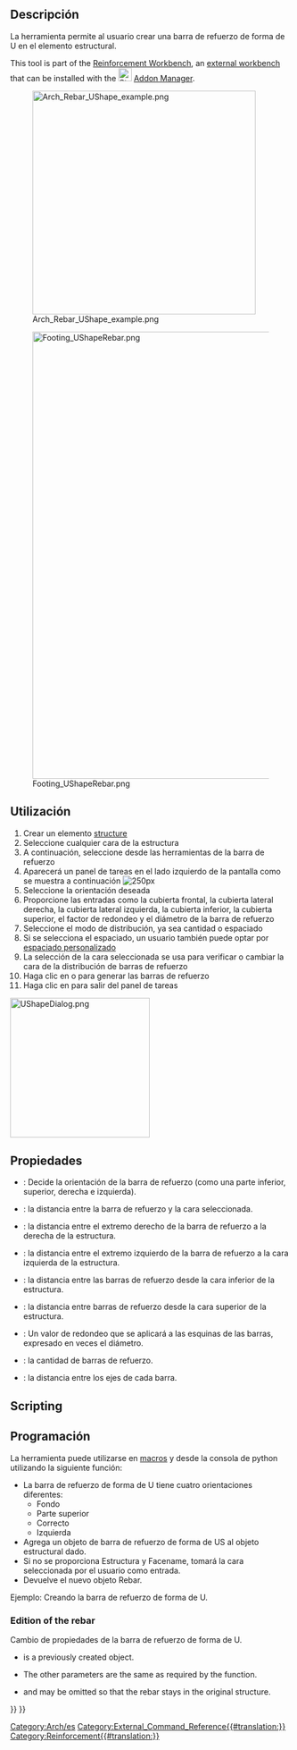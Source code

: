 <languages/>

<div class="mw-translate-fuzzy">
{{docnav/es|[[Arch_Rebar_Straight|Straight Rebar/es]]|[[Arch_Rebar_LShape|LShape Rebar/es]]|[[Arch_Workbench/es|Arch]]|IconL=Arch_Rebar_Straight.svg |IconC=Workbench_Arch.svg |IconR=Arch_Rebar_LShape.svg}}
</div>

<div class="mw-translate-fuzzy">
{{GuiCommandAddon/es
|Name=Arch Rebar UShape
|Name/es= Arch Barra de Refuerzo en Forma de U
|MenuLocation=Arch → Rebar tools
|Workbenches=[[Arch_Workbench/es|Arch]]
|Addon=Reinforcement
|Version=0.17
|Shortcut=None
|SeeAlso=[[Arch_Rebar_LShape/es|LShape Rebar]]
}}
</div>

<span id="Description"></span>
==Descripción==

<div class="mw-translate-fuzzy">
La herramienta {{KEY | [[Image: UShapeRebar.png | 16px]] UShape Rebar}} permite al usuario crear una barra de refuerzo de forma de U en el elemento estructural.
</div>

This tool is part of the [[Reinforcement_Workbench|Reinforcement Workbench]], an [[External_workbenches|external workbench]] that can be installed with the [[Image:Std_AddonMgr.svg|24px]] [[Std_AddonMgr|Addon Manager]].

[[Image:Arch_Rebar_UShape_example.png|400px]]
<div class="mw-translate-fuzzy">
[[Image:Footing UShapeRebar.png|800px]]
</div>

<span id="Usage"></span>
==Utilización== 

<div class="mw-translate-fuzzy">
# Crear un elemento [[Arch Structure | structure]]
# Seleccione cualquier cara de la estructura
# A continuación, seleccione {{KEY | [[Image: UShapeRebar.png | 16px]] UShape Rebar}} desde las herramientas de la barra de refuerzo
# Aparecerá un panel de tareas en el lado izquierdo de la pantalla como se muestra a continuación [[Image: UShapeDialog.png | 250px]]
# Seleccione la orientación deseada
# Proporcione las entradas como la cubierta frontal, la cubierta lateral derecha, la cubierta lateral izquierda, la cubierta inferior, la cubierta superior, el factor de redondeo y el diámetro de la barra de refuerzo
# Seleccione el modo de distribución, ya sea cantidad o espaciado
# Si se selecciona el espaciado, un usuario también puede optar por [[Custom_Spacing | espaciado personalizado]]
# La selección de la cara seleccionada se usa para verificar o cambiar la cara de la distribución de barras de refuerzo
# Haga clic en {{KEY | OK}} o {{KEY | Apply}} para generar las barras de refuerzo
# Haga clic en {{KEY | Cancel}} para salir del panel de tareas
</div>

[[Image:UShapeDialog.png|250px]]
{{Caption|Task panel for the tool}}

<span id="Properties"></span>
==Propiedades== 

* {{PropertyData/es | Orientation}}: Decide la orientación de la barra de refuerzo (como una parte inferior, superior, derecha e izquierda).
* {{PropertyData/es | Front Cover}}: la distancia entre la barra de refuerzo y la cara seleccionada.
* {{PropertyData/es | Right Cover}}: la distancia entre el extremo derecho de la barra de refuerzo a la derecha de la estructura.
* {{PropertyData/es | Left Cover}}: la distancia entre el extremo izquierdo de la barra de refuerzo a la cara izquierda de la estructura.
* {{PropertyData/es | Bottom Cover}}: la distancia entre las barras de refuerzo desde la cara inferior de la estructura.
* {{PropertyData/es | Top Cover}}: la distancia entre barras de refuerzo desde la cara superior de la estructura.
* {{PropertyData/es | Rounding}}: Un valor de redondeo que se aplicará a las esquinas de las barras, expresado en veces el diámetro.
* {{PropertyData/es | Amount}}: la cantidad de barras de refuerzo.
* {{PropertyData/es | Spacing}}: la distancia entre los ejes de cada barra.

==Scripting==

<div class="mw-translate-fuzzy">
==Programación==
</div>

<div class="mw-translate-fuzzy">
La herramienta {{KEY|[[Image: UShapeRebar.png|16px]] UShape Rebar}} puede utilizarse en [[macros/es|macros]] y desde la consola de python utilizando la siguiente función:
</div>

{{Code|code=
Rebar = makeUShapeRebar(f_cover, b_cover, r_cover, l_cover,
                        diameter, t_cover, rounding, amount_spacing_check, amount_spacing_value, orientation="Bottom",
                        structure=None, facename=None)
}}

<div class="mw-translate-fuzzy">
* La barra de refuerzo de forma de U tiene cuatro orientaciones diferentes:
** Fondo
** Parte superior
** Correcto
** Izquierda
* Agrega un objeto de barra de refuerzo de forma de US al objeto estructural dado.
* Si no se proporciona Estructura y Facename, tomará la cara seleccionada por el usuario como entrada.
* Devuelve el nuevo objeto Rebar.
</div>

<span id="Example"></span>
<div class="mw-translate-fuzzy">
Ejemplo:
Creando la barra de refuerzo de forma de U.
</div>

{{Code|code=
import FreeCAD, Arch, UShapeRebar

Structure = Arch.makeStructure(length=1000, width=1000, height=400)
Structure.ViewObject.Transparency = 80
FreeCAD.ActiveDocument.recompute()

Rebar = UShapeRebar.makeUShapeRebar(50, 20, 20, 20,
                                    8, 50, 4, True, 6, "Bottom", Structure, "Face4")
Rebar.ViewObject.ShapeColor = (0.9, 0.0, 0.0)

Rebar2 = UShapeRebar.makeUShapeRebar(50, 50, 20, 20,
                                     8, 50, 4, True, 6, "Bottom", Structure, "Face6")
Rebar2.ViewObject.ShapeColor = (0.0, 0.0, 0.9)
}}

=== Edition of the rebar ===

<div class="mw-translate-fuzzy">
Cambio de propiedades de la barra de refuerzo de forma de U.
</div>

{{Code|code=
editUShapeRebar(Rebar, f_cover, b_cover, r_cover, l_cover,
                diameter, t_cover, rounding, amount_spacing_check, amount_spacing_value, orientation,
                structure=None, facename=None) 
}}

* {{incode|Rebar}} is a previously created {{incode|UShapeRebar}} object.
* The other parameters are the same as required by the {{incode|makeUShapeRebar()}} function.
* {{incode|structure}} and {{incode|facename}} may be omitted so that the rebar stays in the original structure.

{{Code|code=
import UShapeRebar

UShapeRebar.editUShapeRebar(Rebar, 50, 50, 20, 20,
                            16, 20, 5, True, 5, "Top")

UShapeRebar.editUShapeRebar(Rebar2, 70, 50, 20, 20,
                            16, 70, 5, True, 5, "Top")
}}


<div class="mw-translate-fuzzy">
[[Category:Arch/es]]
</div>

[[Category:External_Command_Reference{{#translation:}}]]
[[Category:Reinforcement{{#translation:}}]]
{{BIM_Tools_navi{{#translation:}}}}
{{Userdocnavi{{#translation:}}}}